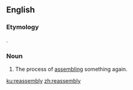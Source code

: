 ==English==

===Etymology===
{{prefix|re|assembly|lang=en}}.

===Noun===
{{en-noun|~|reassemblies}}

# The process of [[assemble|assembling]] something again.

[[ku:reassembly]]
[[zh:reassembly]]
